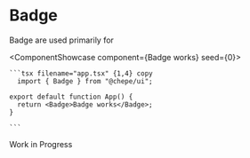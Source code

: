 

# Badge

Badge are used primarily for

<ComponentShowcase component={<Badge>Badge works</Badge>} seed={0}>
   <div>

    ```tsx filename="app.tsx" {1,4} copy
      import { Badge } from "@chepe/ui";

    export default function App() {
      return <Badge>Badge works</Badge>;
    }

    ```

  </div>
</ComponentShowcase>

<Callout emoji="⚠️" type="warning">
  Work in Progress
</Callout>
